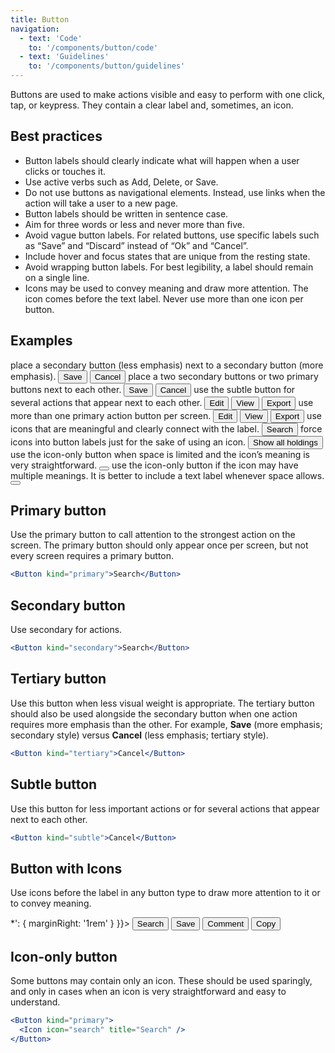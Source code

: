 ```yaml
---
title: Button
navigation:
  - text: 'Code'
    to: '/components/button/code'
  - text: 'Guidelines'
    to: '/components/button/guidelines'
---
```




<Text lede>Buttons are used to make actions visible and easy to perform with one click, tap, or keypress. They contain a clear label and, sometimes, an icon.</Text>

## Best practices

- Button labels should clearly indicate what will happen when a user clicks or touches it.
- Use active verbs such as Add, Delete, or Save.
- Do not use buttons as navigational elements. Instead, use links when the action will take a user to a new page.
- Button labels should be written in sentence case.
- Aim for three words or less and never more than five.
- Avoid vague button labels. For related buttons, use specific labels such as “Save” and “Discard” instead of “Ok” and “Cancel”.
- Include hover and focus states that are unique from the resting state.
- Avoid wrapping button labels. For best legibility, a label should remain on a single line.
- Icons may be used to convey meaning and draw more attention. The icon comes before the text label. Never use more than one icon per button.

## Examples

<Dos>
  <Do>
    <DoHeading>
      place a secondary button (less emphasis) next to a secondary button (more emphasis).
    </DoHeading>
    <DoExample ySpacing>
      <Button>Save</Button>
      <Button kind="tertiary">Cancel</Button>
    </DoExample>
  </Do>
  <Do dont>
    <DoHeading>
      place a two secondary buttons or two primary buttons next to each other.
    </DoHeading>
    <DoExample ySpacing>
      <Button css={{ marginRight: '0.75rem' }}>Save</Button>
      <Button>Cancel</Button>
    </DoExample>
  </Do>
  <Do>
    <DoHeading>
      use the subtle button for several actions that appear next to each other.
    </DoHeading>
    <DoExample ySpacing>
      <Button kind="subtle">Edit</Button>
      <Button kind="subtle">View</Button>
      <Button kind="subtle">Export</Button>
    </DoExample>
  </Do>
  <Do dont>
    <DoHeading>
      use more than one primary action button per screen.
    </DoHeading>
    <DoExample ySpacing>
      <Button kind="primary">Edit</Button>
      <Button kind="primary">View</Button>
      <Button kind="primary">Export</Button>
    </DoExample>
  </Do>
  <Do>
    <DoHeading>
      use icons that are meaningful and clearly connect with the label.
    </DoHeading>
    <DoExample ySpacing>
      <Button kind="primary"><Icon icon="search" css={{ marginRight: '0.25rem' }} />Search</Button>
    </DoExample>
  </Do>
  <Do dont>
    <DoHeading>
      force icons into button labels just for the sake of using an icon.
    </DoHeading>
    <DoExample ySpacing>
      <Button kind="primary"><Icon icon="remove_red_eye" css={{ marginRight: '0.25rem' }} /> Show all holdings</Button>
    </DoExample>
  </Do>
  <Do>
    <DoHeading>
      use the icon-only button when space is limited and the icon’s meaning is very straightforward.
    </DoHeading>
    <DoExample ySpacing>
      <Button kind="primary"><Icon icon="search" title="Search" /></Button>
    </DoExample>
  </Do>
  <Do dont>
    <DoHeading>
      use the icon-only button if the icon may have multiple meanings. It is better to include a text label whenever space allows.
    </DoHeading>
    <DoExample ySpacing>
      <Button kind="primary"><Icon icon="remove_red_eye"/></Button>
    </DoExample>
  </Do>
</Dos>

## Primary button

Use the primary button to call attention to the strongest action on the screen. The primary button should only appear once per screen, but not every screen requires a primary button.

```jsx live
<Button kind="primary">Search</Button>
```

## Secondary button

Use secondary for actions.

```jsx live
<Button kind="secondary">Search</Button>
```

## Tertiary button

Use this button when less visual weight is appropriate. The tertiary button should also be used alongside the secondary button when one action requires more emphasis than the other. For example, **Save** (more emphasis; secondary style) versus **Cancel** (less emphasis; tertiary style).

```jsx live
<Button kind="tertiary">Cancel</Button>
```

## Subtle button

Use this button for less important actions or for several actions that appear next to each other.

```jsx live
<Button kind="subtle">Cancel</Button>
```

## Button with Icons

Use icons before the label in any button type to draw more attention to it or to convey meaning.

<div css={{
  display: 'flex',
  '& > *': {
    marginRight: '1rem'
  }
}}>
  <Button kind="primary"><Icon icon="search" style={{ marginRight: '0.25rem' }} />Search</Button>
  <Button kind="secondary"><Icon icon="star_border" style={{ marginRight: '0.25rem' }} />Save</Button>
  <Button kind="tertiary"><Icon icon="chat" style={{ marginRight: '0.25rem' }} />Comment</Button>
  <Button kind="subtle"><Icon icon="filter" style={{ marginRight: '0.25rem' }} />Copy</Button>
</div>

## Icon-only button

Some buttons may contain only an icon. These should be used sparingly, and only in cases when an icon is very straightforward and easy to understand.

```jsx live
<Button kind="primary">
  <Icon icon="search" title="Search" />
</Button>
```